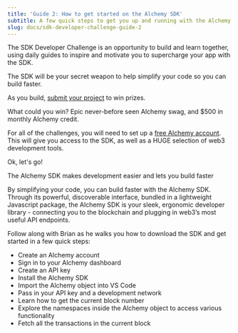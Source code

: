 ```yaml
---
title: 'Guide 2: How to get started on the Alchemy SDK'
subtitle: A few quick steps to get you up and running with the Alchemy SDK.
slug: docs/sdk-developer-challenge-guide-2
---
```



The SDK Developer Challenge is an opportunity to build and learn together, using daily guides to inspire and motivate you to supercharge your app with the SDK.

The SDK will be your secret weapon to help simplify your code so you can build faster.

As you build, [submit your project](https://alchemyapi.typeform.com/to/De3bpy01) to win prizes.

What could you win? Epic never-before seen Alchemy swag, and $500 in monthly Alchemy credit.

For all of the challenges, you will need to set up a [free Alchemy account](https://auth.alchemy.com/signup?redirectUrl=https%3A%2F%2Fdashboard.alchemy.com%2Fsignup%2F%3Freferrer_origin%3DDIRECT). This will give you access to the SDK, as well as a HUGE selection of web3 development tools.

Ok, let's go!


The Alchemy SDK makes development easier and lets you build faster

By simplifying your code, you can build faster with the Alchemy SDK. Through its powerful, discoverable interface, bundled in a lightweight Javascript package, the Alchemy SDK is your sleek, ergonomic developer library - connecting you to the blockchain and plugging in web3’s most useful API endpoints.

Follow along with Brian as he walks you how to download the SDK and get started in a few quick steps:

* Create an Alchemy account
* Sign in to your Alchemy dashboard
* Create an API key
* Install the Alchemy SDK
* Import the Alchemy object into VS Code
* Pass in your API key and a development network
* Learn how to get the current block number
* Explore the namespaces inside the Alchemy object to access various functionality
* Fetch all the transactions in the current block
